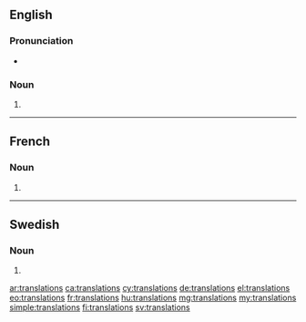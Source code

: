 {{selfref|See also [[Wiktionary:Translations]]}}
==English==

===Pronunciation===
* {{audio|en-us-translations.ogg|Audio (US)|lang=en}}

===Noun===
{{head|en|plural}} {{g|p}}

# {{plural of|translation|lang=en}}

----

==French==

===Noun===
{{head|fr|plural|g=f-p}}

# {{plural of|translation|lang=fr}}

----

==Swedish==

===Noun===
{{head|sv|noun form}}

# {{sv-noun-form-indef-gen|translation}}

[[ar:translations]]
[[ca:translations]]
[[cy:translations]]
[[de:translations]]
[[el:translations]]
[[eo:translations]]
[[fr:translations]]
[[hu:translations]]
[[mg:translations]]
[[my:translations]]
[[simple:translations]]
[[fi:translations]]
[[sv:translations]]